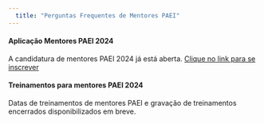 ```yaml
---
  title: "Perguntas Frequentes de Mentores PAEI"
---
```


#### Aplicação Mentores PAEI 2024

A candidatura de mentores PAEI 2024 já está aberta. [Clique no link para se inscrever](https://forms.gle/h2nw6ZrGBMw9dxXN7)

#### Treinamentos para mentores PAEI 2024

Datas de treinamentos de mentores PAEI e gravação de treinamentos encerrados disponibilizados em breve.